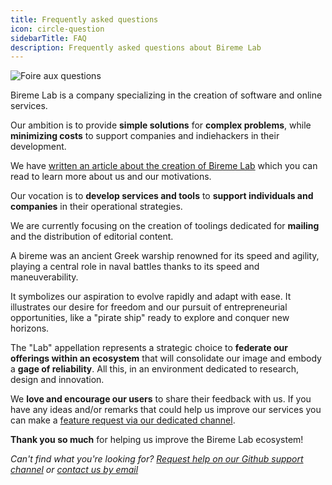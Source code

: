 ```yaml
---
title: Frequently asked questions
icon: circle-question
sidebarTitle: FAQ
description: Frequently asked questions about Bireme Lab
---
```


<img
  className="block"
  src="/images/waves.webp"
  alt="Foire aux questions"
/>

<AccordionGroup>

<Accordion title ="What is Bireme Lab?">

Bireme Lab is a company specializing in the creation of software and online services.

Our ambition is to provide **simple solutions** for **complex problems**, while **minimizing costs** to support companies and indiehackers in their development.

We have [written an article about the creation of Bireme Lab](https://bireme.io/en/blog/about-bireme-lab) which you can read to learn more about us and our motivations.

</Accordion>

<Accordion title ="What services does Bireme Lab offer?">

Our vocation is to **develop services and tools** to **support individuals and companies** in their operational strategies.

We are currently focusing on the creation of toolings dedicated for **mailing** and the distribution of editorial content.

</Accordion>

<Accordion title ="What is a bireme?">

A bireme was an ancient Greek warship renowned for its speed and agility, playing a central role in naval battles thanks to its speed and maneuverability.

It symbolizes our aspiration to evolve rapidly and adapt with ease. It illustrates our desire for freedom and our pursuit of entrepreneurial opportunities, like a "pirate ship" ready to explore and conquer new horizons.

</Accordion>

<Accordion title ="Why Lab in Bireme Lab ?">

The "Lab" appellation represents a strategic choice to **federate our offerings within an ecosystem** that will consolidate our image and embody a **gage of reliability**. All this, in an environment dedicated to research, design and innovation.

</Accordion>

<Accordion title ="How do I request the addition of a feature?">

We **love and encourage our users** to share their feedback with us. If you have any ideas and/or remarks that could help us improve our services you can make a [feature request via our dedicated channel](https://github.com/orgs/bireme-lab/discussions/new?category=ideas).

**Thank you so much** for helping us improve the Bireme Lab ecosystem!

</Accordion>
</AccordionGroup>

*Can't find what you're looking for? [Request help on our Github support channel](https://github.com/orgs/bireme-lab/discussions/new?category=help) or [contact us by email](mailto:support@bireme.io)*
